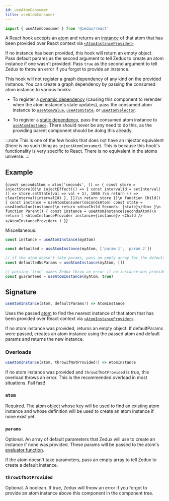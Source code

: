 ```yaml
---
id: useAtomConsumer
title: useAtomConsumer
---
```



```ts
import { useAtomConsumer } from '@zedux/react'
```

A React hook accepts an [atom](../classes/Atom) and returns an [instance](../classes/AtomInstance) of that atom that has been provided over React context via [`<AtomInstanceProvider>`](../components/AtomInstanceProvider).

If no instance has been provided, this hook will return an empty object. Pass default params as the second argument to tell Zedux to create an atom instance if one wasn't provided. Pass `true` as the second argument to tell Zedux to throw an error if you forgot to provide an instance.

This hook will not register a graph dependency of any kind on the provided instance. You can create a graph dependency by passing the consumed atom instance to various hooks:

- To register a [dynamic dependency](../glossary#dynamic-graph-dependency) (causing this component to rerender when the atom instance's state updates), pass the consumed atom instance to [`useAtomValue`](useAtomValue), [`useAtomState`](useAtomState), or [`useAtomSelector`](useAtomSelector).

- To register a [static dependency](../glossary#static-graph-dependency), pass the consumed atom instance to [`useAtomInstance`](useAtomInstance). There should never be any need to do this, as the providing parent component should be doing this already.

:::note
This is one of the few hooks that does not have an injector equivalent (there is no such thing as `injectAtomConsumer`). This is because this hook's functionality is very specific to React. There is no equivalent in the atoms universe.
:::

## Example

<LiveEditor resultVar="Parent">{`
const secondsAtom = atom('seconds', () => {
  const store = injectStore(0)\n
  injectEffect(() => {
    const intervalId = setInterval(
      () => store.setState(val => val + 1),
      1000
    )\n
    return () => clearInterval(intervalId)
  }, [])\n
  return store
})\n
function Child() {
  const instance = useAtomConsumer(secondsAtom)
  const state = useAtomValue(instance)\n
  return <div>Child Seconds: {state}</div>
}\n
function Parent() {
  const instance = useAtomInstance(secondsAtom)\n
  return (
    <AtomInstanceProvider instance={instance}>
      <Child />
    </AtomInstanceProvider>
  )
}
`}</LiveEditor>

Miscellaneous:

```ts
const instance = useAtomInstance(myAtom)

const defaulted = useAtomInstance(myAtom, ['param 1', 'param 2'])

// if the atom doesn't take params, pass an empty array for the default params:
const defaultedNoParams = useAtomInstance(myAtom, [])

// passing `true` makes Zedux throw an error if no instance was provided:
const guaranteed = useAtomInstance(myAtom, true)
```

## Signature

```ts
useAtomInstance(atom, defaultParams?) => AtomInstance
```

Uses the passed [atom](../classes/Atom) to find the nearest instance of that atom that has been provided over React context via [`<AtomInstanceProvider>`](../components/AtomInstanceProvider).

If no atom instance was provided, returns an empty object. If defaultParams were passed, creates an atom instance using the passed atom and default params and returns the new instance.

### Overloads

```ts
useAtomInstance(atom, throwIfNotProvided?) => AtomInstance
```

If no atom instance was provided and `throwIfNotProvided` is true, this overload throws an error. This is the recommended overload in most situations. Fail fast!

### `atom`

Required. The [atom](Atom) object whose key will be used to find an existing atom instance and whose definition will be used to create an atom instance if none exist yet.

### `params`

Optional. An array of default parameters that Zedux will use to create an instance if none was provided. These params will be passed to the atom's [evaluator function](../glossary#evaluator).

If the atom doesn't take parameters, pass an empty array to tell Zedux to create a default instance.

### `throwIfNotProvided`

Optional. A boolean. If true, Zedux will throw an error if you forgot to provide an atom instance above this component in the component tree.
